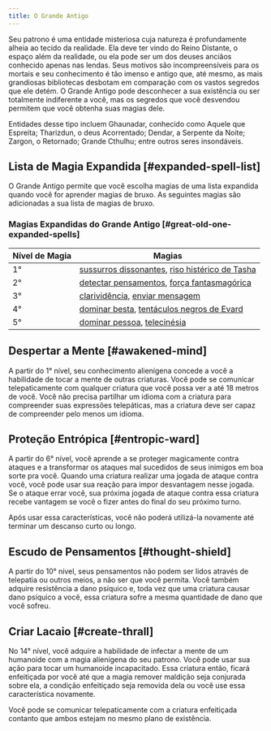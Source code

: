```yaml
---
title: O Grande Antigo
---
```


Seu patrono é uma entidade misteriosa cuja natureza é profundamente alheia ao tecido da realidade. Ela deve ter vindo do Reino Distante, o espaço além da realidade, ou ela pode ser um dos deuses anciãos conhecido apenas nas lendas. Seus motivos são incompreensíveis para os mortais e seu conhecimento é tão imenso e antigo que, até mesmo, as mais grandiosas bibliotecas desbotam em comparação com os vastos segredos que ele detém. O Grande Antigo pode desconhecer a sua existência ou ser totalmente indiferente a você, mas os segredos que você desvendou permitem que você obtenha suas magias dele.

Entidades desse tipo incluem Ghaunadar, conhecido como Aquele que Espreita; Tharizdun, o deus Acorrentado; Dendar, a Serpente da Noite; Zargon, o Retornado; Grande Cthulhu; entre outros seres insondáveis.

## Lista de Magia Expandida [#expanded-spell-list]

O Grande Antigo permite que você escolha magias de uma lista expandida quando você for aprender magias de bruxo. As seguintes magias são adicionadas a sua lista de magias de bruxo.

### Magias Expandidas do Grande Antigo [#great-old-one-expanded-spells]

| Nível de Magia | Magias                                                                                                                                                         |
| -------------- | -------------------------------------------------------------------------------------------------------------------------------------------------------------- |
| 1°             | [sussurros dissonantes](_/kompendium/dnd5/spells?name=sussurros+dissonantes), [riso histérico de Tasha](_/kompendium/dnd5/spells?name=riso+histérico+de+Tasha) |
| 2°             | [detectar pensamentos](_/kompendium/dnd5/spells?name=detectar+pensamentos), [força fantasmagórica](_/kompendium/dnd5/spells?name=força+fantasmagórica)         |
| 3°             | [clarividência](_/kompendium/dnd5/spells?name=clarividência), [enviar mensagem](_/kompendium/dnd5/spells?name=enviar+mensagem)                                 |
| 4°             | [dominar besta](_/kompendium/dnd5/spells?name=dominar+besta), [tentáculos negros de Evard](_/kompendium/dnd5/spells?name=tentáculos+negros+de+Evard)           |
| 5°             | [dominar pessoa](_/kompendium/dnd5/spells?name=dominar+pessoa), [telecinésia](_/kompendium/dnd5/spells?name=telecinésia)                                       |

## Despertar a Mente [#awakened-mind]

A partir do 1° nível, seu conhecimento alienígena concede a você a habilidade de tocar a mente de outras criaturas. Você pode se comunicar telepaticamente com qualquer criatura que você possa ver a até 18 metros de você. Você não precisa partilhar um idioma com a criatura para compreender suas expressões telepáticas, mas a criatura deve ser capaz de compreender pelo menos um idioma.

## Proteção Entrópica [#entropic-ward]

A partir do 6° nível, você aprende a se proteger magicamente contra ataques e a transformar os ataques mal sucedidos de seus inimigos em boa sorte pra você. Quando uma criatura realizar uma jogada de ataque contra você, você pode usar sua reação para impor desvantagem nesse jogada. Se o ataque errar você, sua próxima jogada de ataque contra essa criatura recebe vantagem se você o fizer antes do final do seu próximo turno.

Após usar essa características, você não poderá utilizá-la novamente até terminar um descanso curto ou longo.

## Escudo de Pensamentos [#thought-shield]

A partir do 10° nível, seus pensamentos não podem ser lidos através de telepatia ou outros meios, a não ser que você permita. Você também adquire resistência a dano psíquico e, toda vez que uma criatura causar dano psíquico a você, essa criatura sofre a mesma quantidade de dano que você sofreu.

## Criar Lacaio [#create-thrall]

No 14° nível, você adquire a habilidade de infectar a mente de um humanoide com a magia alienígena do seu patrono. Você pode usar sua ação para tocar um humanoide incapacitado. Essa criatura então, ficará enfeitiçada por você até que a magia remover maldição seja conjurada sobre ela, a condição enfeitiçado seja removida dela ou você use essa característica novamente.

Você pode se comunicar telepaticamente com a criatura enfeitiçada contanto que ambos estejam no mesmo plano de existência.
